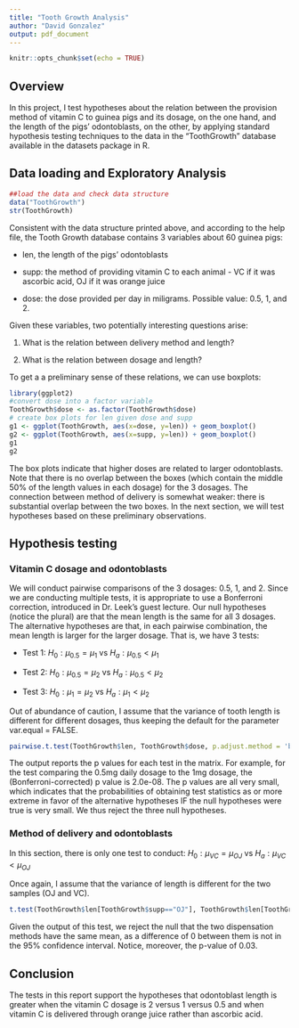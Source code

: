 ```yaml
---
title: "Tooth Growth Analysis"
author: "David Gonzalez"
output: pdf_document
---
```


```r
knitr::opts_chunk$set(echo = TRUE)
```

## Overview

In this project, I test hypotheses about the relation between the provision method of vitamin C to guinea pigs and its dosage, on the one hand, and the length of the pigs' odontoblasts, on the other, by applying standard hypothesis testing techniques to the data in the "ToothGrowth" database available in the datasets package in R.

## Data loading and Exploratory Analysis

```r
##load the data and check data structure
data("ToothGrowth")
str(ToothGrowth)
```

Consistent with the data structure printed above, and according to the help file, the Tooth Growth database contains 3 variables about 60 guinea pigs:

- len, the length of the pigs' odontoblasts

- supp: the method of providing vitamin C to each animal - VC if it was ascorbic acid, OJ if it was orange juice

- dose: the dose provided per day in miligrams. Possible value: 0.5, 1, and 2.

Given these variables, two potentially interesting questions arise: 

1) What is the relation between delivery method and length?

2) What is the relation between dosage and length?

To get a a preliminary sense of these relations, we can use boxplots:

```r
library(ggplot2)
#convert dose into a factor variable
ToothGrowth$dose <- as.factor(ToothGrowth$dose)
# create box plots for len given dose and supp
g1 <- ggplot(ToothGrowth, aes(x=dose, y=len)) + geom_boxplot()
g2 <- ggplot(ToothGrowth, aes(x=supp, y=len)) + geom_boxplot()
g1
g2
```

The box plots indicate that higher doses are related to larger odontoblasts. Note that there is no overlap between the boxes (which contain the middle 50% of the length values in each dosage) for the 3 dosages. The connection between method of delivery is somewhat weaker: there is substantial overlap between the two boxes. In the next section, we will test hypotheses based on these preliminary observations.

## Hypothesis testing

### Vitamin C dosage and odontoblasts

We will conduct pairwise comparisons of the 3 dosages: 0.5, 1, and 2. Since we are conducting multiple tests, it is appropriate to use a Bonferroni correction, introduced in Dr. Leek's guest lecture.
Our null hypotheses (notice the plural) are that the mean length is the same for all 3 dosages. The alternative hypotheses are that, in each pairwise combination, the mean length is larger for the larger dosage. That is, we have 3 tests:

- Test 1: $H_{0}: \mu_{0.5} = \mu_{1}$ vs $H_{a}: \mu_{0.5} < \mu_{1}$

- Test 2: $H_{0}: \mu_{0.5} = \mu_{2}$ vs $H_{a}: \mu_{0.5} < \mu_{2}$

- Test 3: $H_{0}: \mu_{1} = \mu_{2}$ vs $H_{a}: \mu_{1} < \mu_{2}$

Out of abundance of caution, I assume that the variance of tooth length is different for different dosages, thus keeping the default for the parameter var.equal = FALSE.

```r
pairwise.t.test(ToothGrowth$len, ToothGrowth$dose, p.adjust.method = 'bonferroni')
```

The output reports the p values for each test in the matrix. For example, for the test comparing the 0.5mg daily dosage to the 1mg dosage, the (Bonferroni-corrected) p value is 2.0e-08. The p values are all very small, which indicates that the probabilities of obtaining test statistics as or more extreme in favor of the alternative hypotheses IF the null hypotheses were true is very small. We thus reject the three null hypotheses.

### Method of delivery and odontoblasts

In this section, there is only one test to conduct: 
$H_{0}: \mu_{VC} = \mu_{OJ}$ vs $H_{a}: \mu_{VC} < \mu_{OJ}$

Once again, I assume that the variance of length is different for the two samples (OJ and VC).

```r
t.test(ToothGrowth$len[ToothGrowth$supp=="OJ"], ToothGrowth$len[ToothGrowth$supp=="VC"], alternative = "greater")
```

Given the output of this test, we reject the null that the two dispensation methods have the same mean, as a difference of 0 between them is not in the 95% confidence interval. Notice, moreover, the p-value of 0.03.

## Conclusion
The tests in this report support the hypotheses that odontoblast length is greater when the vitamin C dosage is 2 versus 1 versus 0.5 and when vitamin C is delivered through orange juice rather than ascorbic acid.